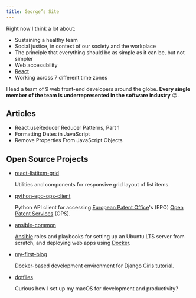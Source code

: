 ```yaml
---
title: George’s Site
---
```




Right now I think a lot about:

- Sustaining a healthy team
- Social justice, in context of our society and the workplace
- The principle that everything should be as simple as it can be, but not
  simpler
- Web accessibility
- [React][]
- Working across 7 different time zones

I lead a team of 9 web front-end developers around the globe. **Every single
member of the team is underrepresented in the software industry** 😍.

## Articles

- <Link to="/articles/reducer-patterns/part-1/">
    React.useReducer Reducer Patterns, Part 1
  </Link>
- <Link to="/articles/to-locale-date-string/">
    Formatting Dates in JavaScript
  </Link>
- <Link to="/articles/remove-unwanted-properties/">
    Remove Properties From JavaScript Objects
  </Link>

## Open Source Projects

- <a href="https://github.com/gsong/react-listitem-grid">react-listitem-grid</a>

  Utilities and components for responsive grid layout of list items.

- <a href="https://github.com/gsong/python-epo-ops-client">
    python-epo-ops-client
  </a>

  Python API client for accessing [European Patent Office][epo]'s (EPO) [Open
  Patent Services][ops] (OPS).

- <a href="https://github.com/gsong/ansible-common">ansible-common</a>

  [Ansible][] roles and playbooks for setting up an Ubuntu LTS server from
  scratch, and deploying web apps using [Docker][].

- <a href="https://github.com/gsong/my-first-blog">my-first-blog</a>

  [Docker][]-based development environment for [Django Girls tutorial][djgirls].

- <a href="https://github.com/gsong/dotfiles">dotfiles</a>

  Curious how I set up my macOS for development and productivity?

[ansible]: https://docs.ansible.com/ansible/latest/index.html
[djgirls]: https://tutorial.djangogirls.org/en/
[docker]: https://www.docker.com
[epo]: https://epo.org
[ops]: https://www.epo.org/searching-for-patents/data/web-services/ops.html
[react]: https://reactjs.org

